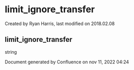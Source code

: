 
# limit_ignore_transfer 

 Created by  Ryan Harris, last modified on 2018.02.08

## limit_ignore_transfer

string

Document generated by Confluence on nov 11, 2022 04:24
